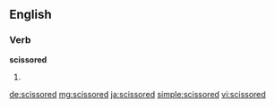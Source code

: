 ==English==

===Verb===
'''scissored'''

# {{en-past of|scissor}}

[[de:scissored]]
[[mg:scissored]]
[[ja:scissored]]
[[simple:scissored]]
[[vi:scissored]]